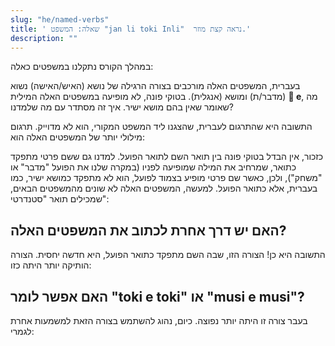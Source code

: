 ```yaml
---
slug: "he/named-verbs"
title: ' שאלה: המשפט "jan li toki Inli"  נראה קצת מוזר.'
description: ""
---
```




במהלך הקורס נתקלנו במשפטים כאלה:

<List>
  <Sentence sl="jan li toki Inli." m="האיש/ה מדבר/ת אנגלית." />
  <Sentence sl="jan li musi Manka." m="האיש/ה משחק/ת מיינקראפט." />
</List>

בעברית, המשפטים האלה מורכבים בצורה הרגילה של נושא (האיש/האישה) נשוא (מדבר/ת) ומושא (אנגלית). בטוקי פונה, לא מופיעה במשפטים האלה המילית **󱤉 e**, מה שאומר שאין בהם מושא ישיר. איך זה מסתדר עם מה שלמדנו? 

התשובה היא שהתרגום לעברית, שהצגנו ליד המשפט המקורי, הוא לא מדוייק. תרגום מילולי יותר של המשפטים האלה הוא:

<List>
  <Sentence sl="jan li toki Inli." m='האיש/ה מדבר/ת ב"אנגליות" (בצורה אנגלית).' />
  <Sentence sl="jan li musi Manka." m='האיש/ה משחקת בצורה "מיינקראפטית".' />
</List>

כזכור, אין הבדל בטוקי פונה בין תואר השם לתואר הפועל. למדנו גם ששם פרטי מתפקד כתואר, שמרחיב את המילה שמופיעה לפניו (במקרה שלנו את הפועל "מדבר" או "משחק"), ולכן, כאשר שם פרטי מופיע בצמוד לפועל, הוא לא מתפקד כמושא ישיר, כמו בעברית, אלא כתואר הפועל. למעשה, המשפטים האלה לא שונים מהמשפטים הבאים, שמכילים תואר "סטנדרטי":

<List>
  <Sentence sl="jan li toki suwi." m="האיש/ה מדבר/ת נחמד (בצורה נחמדה)." />
  <Sentence sl="jan li musi pona." m="האיש/ה משחק/ת הייטב." />
</List>

## האם יש דרך אחרת לכתוב את המשפטים האלה?

התשובה היא כן! הצורה הזו, שבה השם מתפקד כתואר הפועל, היא חדשה יחסית. הצורה הותיקה יותר היתה כזו:

<List>
  <Sentence sl="jan li toki lon toki Inli." m="האיש/ה מדבר/ת באנגלית." />
  <Sentence sl="jan li toki kepeken toki Inli." m="האיש מדבר/ת באמצעות השפה האנגלית." />
  <Sentence sl="jan li musi lon musi Manka." m="האיש משחק במשחק 'מיינקראפט'." />
  <Sentence sl="jan li musi kepeken musi Manka." m="האיש משחק באמצעות המשחק 'מיינקראפט'." />
</List>

## האם אפשר לומר "toki e toki" או "musi e musi"?

בעבר צורה זו היתה יותר נפוצה. כיום, נהוג להשתמש בצורה הזאת למשמעות אחרת לגמרי:

<List>
  <Sentence sl="jan li toki e toki Inli." m="האיש/ה מדבר/ת על השפה האנגלית (חוקי לגמרי, אבל עם משמעות אחרת)" />
  <Sentence sl="jan li musi e musi Manka." m='האיש משעשע את המשחק "מיינקראפט" (לא ממש הגיוני).' />
</List>


